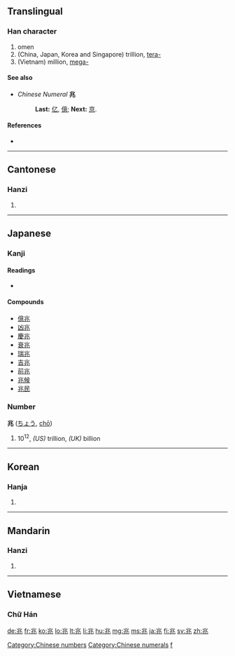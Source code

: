 ==Translingual==

===Han character===
{{Han char|rn=10|rad=儿|as=04|sn=6|four=3211<sub>3</sub>|canj=中一山人 (LMUO)}}

#omen
#(China, Japan, Korea and Singapore) trillion, [[tera-]]
#(Vietnam) million, [[mega-]]

====See also====
*''Chinese Numeral'' '''兆'''
*:'''Last:''' [[亿]], [[億]]; '''Next:''' [[京]]. 

====References====
* {{Han ref|kx=0124.030|dkj=01347|dj=0260.040|hdz=10268.020|uh=5146|ud=20806|bh=A5FC|bd=42492}}

[[Category:Chinese numbers]]
[[Category:Chinese numerals]]
----

==Cantonese==

===Hanzi===
{{yue-hanzi|jyut=|y=siu6}}

# {{defn|Cantonese|sort=儿04}}

----

==Japanese==

===Kanji===
{{ja-kanji|grade=4|rs=儿04}}

====Readings====
* {{ja-readings|on=[[ちょう]] (''chō'')|kun=[[きざす]] ([[兆す]], ''kizasu''), [[きざし]] ([[兆し]], ''kizashi'')|nanori=[[とき]] (''toki''), [[よし]] (''yoshi'')}}

====Compounds====
* [[億兆]]
* [[凶兆]]
* [[慶兆]]
* [[衰兆]]
* [[瑞兆]]
* [[吉兆]]
* [[前兆]]
* [[兆候]]
* [[兆民]]

===Number===
'''兆''' ([[ちょう]], [[chō]])

# 10<sup>12</sup>, ''(US)'' trillion, ''(UK)'' billion

[[Category:Japanese numbers| f]]

----

==Korean==

===Hanja===
{{ko-hanja|hangeul=조|rv=jo|mr=cho}}

# {{defn|Korean|sort=儿04}}

----

==Mandarin==

===Hanzi===
{{cmn-hanzi|pin=[[zhào]] ([[zhao4]])|wg=chao<sup>4</sup>}}

# {{defn|Mandarin|sort=儿04}}

----

==Vietnamese==

===Chữ Hán===
{{rfc-header|Chữ Hán}}
{{vi-hantu|[[triệu]], [[diệu]], [[điềm]], [[giệu]]|rs=儿04}}

[[de:兆]]
[[fr:兆]]
[[ko:兆]]
[[lo:兆]]
[[lt:兆]]
[[li:兆]]
[[hu:兆]]
[[mg:兆]]
[[ms:兆]]
[[ja:兆]]
[[fi:兆]]
[[sv:兆]]
[[zh:兆]]